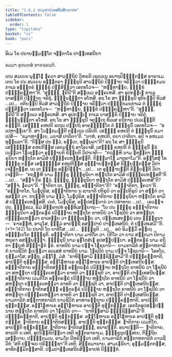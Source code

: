 ```yaml
---
title: "1.6.1 ປຐມປາຏິເທສນີຍສິກ຺ຂາປທ"
tableOfContents: false
sidebar:
  order: 1
type: "tipitaka"
basket: "vi"
book: "paci"
---
```



<DynamicBreadcrumb />


<Paragraph number="1599" type="center" book="paci">
ອິເມ ໂຂ ປນາຍສ຺ມນ຺ໂຕ ຈຕ຺ຕາໂຣ ປາຏິເທສນີຍາ

  
ຘມ຺ມາ ອຸທ຺ເທສໍ ອາຄຈ຺ຉນ຺ຕິ.


</Paragraph>

<Division number="552" book="paci">

<Paragraph number="1600" book="paci">
ເຕນ ສມເຍນ ພຸທ຺ໂຘ ຠຄວາ ສາວຕ຺ຖິຍໍ ວິຫຣຕິ ເຊຕວເນ ອນາຖປິຓ຺ຑິກສ຺ສ ອາຣາເມ. ເຕນ ໂຂ ປນ ສມເຍນ ອຎ຺ຎຕຣາ ຠິກ຺ຂຸນີ ສາວຕ຺ຖິຍໍ ປິຓ຺ຑາຍ ຈຣິຕ຺ວາ ປຏິກ຺ກມນກາເລ ອຎ຺ຎຕຣໍ ຠິກ຺ຂຸໍ ປສ຺ສິຕ຺ວາ ເອຕທໂວຈ—  “ຫນ຺ທາຍ຺ຍ, ຠິກ຺ຂໍ ປຏິຄ຺ຄຓ຺ຫາ”ຕິ. “ສຸຏ຺ຐຸ, ຠຄິນີ”ຕິ ສພ຺ເພວ ອຄ຺ຄເຫສິ. ສາ ອຸປກຏ຺ເຐ ກາເລ ນາສກ຺ຂິ ປິຓ຺ຑາຍ ຈຣິຕຸໍ, ຉິນ຺ນຠຕ຺ຕາ ອໂຫສິ. ອຖ ໂຂ ສາ ຠິກ຺ຂຸນີ ທຸຕິຍມ຺ປິ ທິວສໍ …ເປ…  ຕຕິຍມ຺ປິ ທິວສໍ ສາວຕ຺ຖິຍໍ ປິຓ຺ຑາຍ ຈຣິຕ຺ວາ ປຏິກ຺ກມນກາເລ ຕໍ ຠິກ຺ຂຸໍ ປສ຺ສິຕ຺ວາ ເອຕທໂວຈ—  “ຫນ຺ທາຍ຺ຍ, ຠິກ຺ຂໍ ປຏິຄ຺ຄຓ຺ຫາ”ຕິ. “ສຸຏ຺ຐຸ, ຠຄິນີ”ຕິ ສພ຺ເພວ ອຄ຺ຄເຫສິ. ສາ ອຸປກຏ຺ເຐ ກາເລ ນາສກ຺ຂິ ປິຓ຺ຑາຍ ຈຣິຕຸໍ, ຉິນ຺ນຠຕ຺ຕາ ອໂຫສິ. ອຖ ໂຂ ສາ ຠິກ຺ຂຸນີ ຈຕຸຕ຺ເຖ ທິວເສ ຣຖິກາຍ ປເວເຘນ຺ຕີ ຄຈ຺ຉຕິ. ເສຏ຺ຐິ ຄຫປຕິ ຣເຖນ ປຏິປຖໍ ອາຄຈ຺ຉນ຺ໂຕ ຕໍ ຠິກ຺ຂຸນິໍ ເອຕທໂວຈ—  “ອເປຫາຍ຺ເຍ”ຕິ. ສາ ໂວກ຺ກມນ຺ຕີ ຕຕ຺ເຖວ ປຣິປຕິ. ເສຏ຺ຐິ ຄຫປຕິ ຕໍ ຠິກ຺ຂຸນິໍ ຂມາເປສິ—  “ຂມາຫາຍ຺ເຍ, ມຍາສິ ປາຕິຕາ”ຕິ. “ນາຫໍ, ຄຫປຕິ, ຕຍາ ປາຕິຕາ. ອປິ ຈ ອຫເມວ ທຸພ຺ພລາ”ຕິ. “ກິສ຺ສ ປນ ຕ຺ວໍ, ອຍ຺ເຍ, ທຸພ຺ພລາ”ຕິ? ອຖ ໂຂ ສາ ຠິກ຺ຂຸນີ ເສຏ຺ຐິສ຺ສ ຄຫປຕິສ຺ສ ເອຕມຕ຺ຖໍ ອາໂຣເຈສິ. ເສຏ຺ຐິ ຄຫປຕິ ຕໍ ຠິກ຺ຂຸນິໍ ຆຣໍ ເນຕ຺ວາ ໂຠເຊຕ຺ວາ ອຸຊ຺ຌາຍຕິ ຂິຍ຺ຍຕິ ວິປາເຈຕິ—  “ກຖຎ຺ຫິ ນາມ ຠທນ຺ຕາ ຠິກ຺ຂຸນິຍາ ຫຕ຺ຖໂຕ ອາມິສໍ ປຏິຄ຺ຄເຫສ຺ສນ຺ຕິ. ກິຈ຺ຉລາໂຠ ມາຕຸຄາໂມ”ຕິ.
</Paragraph>

<Paragraph number="1601" book="paci">
ອສ຺ໂສສຸໍ ໂຂ ຠິກ຺ຂູ ຕສ຺ສ ເສຏ຺ຐິສ຺ສ ຄຫປຕິສ຺ສ ອຸຊ຺ຌາຍນ຺ຕສ຺ສ ຂິຍ຺ຍນ຺ຕສ຺ສ ວິປາເຈນ຺ຕສ຺ສ. ເຍ ເຕ ຠິກ຺ຂູ ອປ຺ປິຈ຺ຉາ …ເປ…  ເຕ ອຸຊ຺ຌາຍນ຺ຕິ ຂິຍ຺ຍນ຺ຕິ ວິປາເຈນ຺ຕິ—  “ກຖຎ຺ຫິ ນາມ ຠິກ຺ຂຸ ຠິກ຺ຂຸນິຍາ ຫຕ຺ຖໂຕ ອາມິສໍ ປຏິຄ຺ຄເຫສ຺ສຕີ”ຕິ …ເປ…  “ສຈ຺ຈໍ ກິຣ ຕ຺ວໍ, ຠິກ຺ຂຸ, ຠິກ຺ຂຸນິຍາ ຫຕ຺ຖໂຕ ອາມິສໍ ປຏິຄ຺ຄເຫສີ”ຕິ? “ສຈ຺ຈໍ, ຠຄວາ”ຕິ. “ຎາຕິກາ ເຕ, ຠິກ຺ຂຸ, ອຎ຺ຎາຕິກາ”ຕິ? “ອຎ຺ຎາຕິກາ, ຠຄວາ”ຕິ. “ອຎ຺ຎາຕໂກ, ໂມຆປຸຣິສ, ອຎ຺ຎາຕິກາຍ ນ ຊານາຕິ ປຕິຣູປໍ ວາ ອປ຺ປຕິຣູປໍ ວາ ສນ຺ຕໍ ວາ ອສນ຺ຕໍ ວາ. ກຖຎ຺ຫິ ນາມ ຕ຺ວໍ, ໂມຆປຸຣິສ, ອຎ຺ຎາຕິກາຍ ຠິກ຺ຂຸນິຍາ ຫຕ຺ຖໂຕ ອາມິສໍ ປຏິຄ຺ຄເຫສ຺ສສິ. ເນຕໍ, ໂມຆປຸຣິສ, ອປ຺ປສນ຺ນານໍ ວາ ປສາທາຍ …ເປ…  ເອວຎ຺ຈ ປນ, ຠິກ຺ຂເວ, ອິມໍ ສິກ຺ຂາປທໍ ອຸທ຺ທິເສຍ຺ຍາຖ—
</Paragraph>

</Division>
<Division number="553" book="paci">

<Paragraph number="1602" book="paci">
<Emphasis>“ໂຍ ປນ ຠິກ຺ຂຸ ອຎ຺ຎາຕິກາຍ ຠິກ຺ຂຸນິຍາ ອນ຺ຕຣຆຣໍ ປວິຏ຺ຐາຍ ຫຕ຺ຖໂຕ ຂາທນີຍໍ ວາ ໂຠຊນີຍໍ ວາ ສຫຕ຺ຖາ ປຏິຄ຺ຄເຫຕ຺ວາ ຂາເທຍ຺ຍ ວາ ຠຸຎ຺ເຊຍ຺ຍ ວາ, ປຏິເທເສຕພ຺ພໍ ເຕນ ຠິກ຺ຂຸນາ—  ‘ຄາຣຍ຺ຫໍ, ອາວຸໂສ, ຘມ຺ມໍ ອາປຊ຺ຊິໍ ອສປ຺ປາຍໍ ປາຏິເທສນີຍໍ, ຕໍ ປຏິເທເສມີ’”</Emphasis>ຕິ. (*1*:<Emphasis>142</Emphasis>)
</Paragraph>

</Division>
<Division number="554" book="paci">

<Paragraph number="1603" book="paci">
<Emphasis>ໂຍ ປນາ</Emphasis>ຕິ ໂຍ ຍາທິໂສ …ເປ…  <Emphasis>ຠິກ຺ຂູ</Emphasis>ຕິ …ເປ…  ອຍໍ ອິມສ຺ມິໍ ອຕ຺ເຖ ອຘິປ຺ເປໂຕ ຠິກ຺ຂູຕິ.
</Paragraph>

<Paragraph number="1604" book="paci">
<Emphasis>ອຎ຺ຎາຕິກາ</Emphasis> ນາມ ມາຕິໂຕ ວາ. ປິຕິໂຕ ວາ ຍາວ ສຕ຺ຕມາ ປິຕາມຫຍຸຄາ ອສມ຺ພທ຺ຘາ.
</Paragraph>

<Paragraph number="1605" book="paci">
<Emphasis>ຠິກ຺ຂຸນີ</Emphasis> ນາມ ອຸຠໂຕສໍເຆ ອຸປສມ຺ປນ຺ນາ.
</Paragraph>

<Paragraph number="1606" book="paci">
<Emphasis>ອນ຺ຕຣຆຣໍ</Emphasis> ນາມ ຣຖິກາ ພ຺ຍູຫໍ ສິງ຺ຆາຏກໍ ຆຣໍ.
</Paragraph>

<Paragraph number="1607" book="paci">
<Emphasis>ຂາທນີຍໍ</Emphasis> ນາມ ປຎ຺ຈ ໂຠຊນານິ—  ຍາມກາລິກໍ ສຕ຺ຕາຫກາລິກໍ ຍາວຊີວິກໍ ຐເປຕ຺ວາ ອວເສສໍ ຂາທນີຍໍ ນາມ.
</Paragraph>

<Paragraph number="1608" book="paci">
<Emphasis>ໂຠຊນີຍໍ</Emphasis> ນາມ ປຎ຺ຈ ໂຠຊນານິ—  ໂອທໂນ, ກຸມ຺ມາໂສ, ສຕ຺ຕຸ, ມຈ຺ໂຉ, ມໍສໍ. “ຂາທິສ຺ສາມິ ຠຸຎ຺ຊິສ຺ສາມີ”ຕິ ປຏິຄ຺ຄຓ຺ຫາຕິ, ອາປຕ຺ຕິ ທຸກ຺ກຏສ຺ສ. ອຊ຺ໂຌຫາເຣ ອຊ຺ໂຌຫາເຣ ອາປຕ຺ຕິ ປາຏິເທສນີຍສ຺ສ.
</Paragraph>

</Division>
<Division number="555" book="paci">

<Paragraph number="1609" book="paci">
ອຎ຺ຎາຕິກາຍ ອຎ຺ຎາຕິກສຎ຺ຎີ ອນ຺ຕຣຆຣໍ ປວິຏ຺ຐາຍ ຫຕ຺ຖໂຕ ຂາທນີຍໍ ວາ ໂຠຊນີຍໍ ວາ ສຫຕ຺ຖາ ປຏິຄ຺ຄເຫຕ຺ວາ ຂາທຕິ ວາ ຠຸຎ຺ຊຕິ ວາ, ອາປຕ຺ຕິ ປາຏິເທສນີຍສ຺ສ. ອຎ຺ຎາຕິກາຍ ເວມຕິໂກ ອນ຺ຕຣຆຣໍ ປວິຏ຺ຐາຍ ຫຕ຺ຖໂຕ ຂາທນີຍໍ ວາ ໂຠຊນີຍໍ ວາ ສຫຕ຺ຖາ ປຏິຄ຺ຄເຫຕ຺ວາ ຂາທຕິ ວາ ຠຸຎ຺ຊຕິ ວາ, ອາປຕ຺ຕິ ປາຏິເທສນີຍສ຺ສ. ອຎ຺ຎາຕິກາຍ ຎາຕິກສຎ຺ຎີ ອນ຺ຕຣຆຣໍ ປວິຏ຺ຐາຍ ຫຕ຺ຖໂຕ ຂາທນີຍໍ ວາ ໂຠຊນີຍໍ ວາ ສຫຕ຺ຖາ ປຏິຄ຺ຄເຫຕ຺ວາ ຂາທຕິ ວາ ຠຸຎ຺ຊຕິ ວາ, ອາປຕ຺ຕິ ປາຏິເທສນີຍສ຺ສ.
</Paragraph>

<Paragraph number="1610" book="paci">
ຍາມກາລິກໍ ສຕ຺ຕາຫກາລິກໍ ຍາວຊີວິກໍ ອາຫາຣຕ຺ຖາຍ ປຏິຄ຺ຄຓ຺ຫາຕິ, ອາປຕ຺ຕິ ທຸກ຺ກຏສ຺ສ. ອຊ຺ໂຌຫາເຣ ອຊ຺ໂຌຫາເຣ ອາປຕ຺ຕິ ທຸກ຺ກຏສ຺ສ. ເອກໂຕອຸປສມ຺ປນ຺ນາຍ ຫຕ຺ຖໂຕ ຂາທນີຍໍ ວາ ໂຠຊນີຍໍ ວາ—  “ຂາທິສ຺ສາມິ ຠຸຎ຺ຊິສ຺ສາມີ”ຕິ ປຏິຄ຺ຄຓ຺ຫາຕິ, ອາປຕ຺ຕິ ທຸກ຺ກຏສ຺ສ. ອຊ຺ໂຌຫາເຣ ອຊ຺ໂຌຫາເຣ ອາປຕ຺ຕິ ທຸກ຺ກຏສ຺ສ. ຎາຕິກາຍ ອຎ຺ຎາຕິກສຎ຺ຎີ, ອາປຕ຺ຕິ ທຸກ຺ກຏສ຺ສ. ຎາຕິກາຍ ເວມຕິໂກ, ອາປຕ຺ຕິ ທຸກ຺ກຏສ຺ສ. ຎາຕິກາຍ ຎາຕິກສຎ຺ຎີ, ອນາປຕ຺ຕິ.
</Paragraph>

</Division>
<Division number="556" book="paci">

<Paragraph number="1611" book="paci">
ອນາປຕ຺ຕິ—  ຎາຕິກາຍ, ທາເປຕິ ນ ເທຕິ, ອຸປນິກ຺ຂິປິຕ຺ວາ ເທຕິ ອນ຺ຕຣາຣາເມ, ຠິກ຺ຂຸນຸປສ຺ສເຍ, ຕິຕ຺ຖິຍເສຍ຺ຍາຍ, ປຏິກ຺ກມເນ, ຄາມໂຕ ນີຫຣິຕ຺ວາ ເທຕິ, ຍາມກາລິກໍ ສຕ຺ຕາຫກາລິກໍ ຍາວຊີວິກໍ “ສຕິ ປຈ຺ຈເຍ ປຣິຠຸຎ຺ຊາ”ຕິ ເທຕິ, ສິກ຺ຂມານາຍ, ສາມເຓຣິຍາ, ອຸມ຺ມຕ຺ຕກສ຺ສ, ອາທິກມ຺ມິກສ຺ສາຕິ.

</Paragraph>
</Division>

<Paragraph number="1612" type="center" book="paci">
ປຐມປາຏິເທສນີຍສິກ຺ຂາປທໍ ນິຏ຺ຐິຕໍ.
</Paragraph>